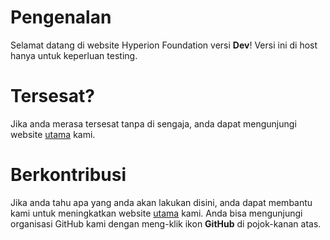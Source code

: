 # Pengenalan
Selamat datang di website Hyperion Foundation versi **Dev**! Versi ini di host hanya untuk keperluan testing.

# Tersesat?
Jika anda merasa tersesat tanpa di sengaja, anda dapat mengunjungi website [utama](https://www.hyperfoundation.xyz) kami.

# Berkontribusi
Jika anda tahu apa yang anda akan lakukan disini, anda dapat membantu kami untuk meningkatkan website [utama](https://www.hyperfoundation.xyz) kami.
Anda bisa mengunjungi organisasi GitHub kami dengan meng-klik ikon **GitHub** di pojok-kanan atas.